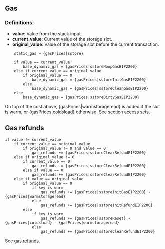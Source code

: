 ## Gas

### Definitions:
- **value**: Value from the stack input.
- **current_value**: Current value of the storage slot.
- **original_value**: Value of the storage slot before the current transaction.

```
    static_gas = {gasPrices|sstore}

    if value == current_value
        base_dynamic_gas = {gasPrices|sstoreNoopGasEIP2200}
    else if current_value == original_value
        if original_value == 0
            base_dynamic_gas = {gasPrices|sstoreInitGasEIP2200}
        else
            base_dynamic_gas = {gasPrices|sstoreCleanGasEIP2200}
    else
        base_dynamic_gas = {gasPrices|sstoreDirtyGasEIP2200}
```

On top of the cost above, {gasPrices|warmstorageread} is added if the slot is warm, or {gasPrices|coldsload} otherwise. See section [access sets](/about).

## Gas refunds

    if value != current_value
        if current_value == original_value
            if original_value != 0 and value == 0
                gas_refunds += {gasPrices|sstoreClearRefundEIP2200}
        else if original_value != 0
            if current_value == 0
                gas_refunds -= {gasPrices|sstoreClearRefundEIP2200}
            else if value == 0
                gas_refunds += {gasPrices|sstoreClearRefundEIP2200}
        else if value == original_value
            if original_value == 0
                if key is warm
                    gas_refunds += {gasPrices|sstoreInitGasEIP2200} - {gasPrices|warmstorageread}
                else
                    gas_refunds += {gasPrices|sstoreInitRefundEIP2200}
            else
                if key is warm
                    gas_refunds += {gasPrices|sstoreReset} - {gasPrices|coldsload} - {gasPrices|warmstorageread}
                else
                    gas_refunds += {gasPrices|sstoreCleanRefundEIP2200}

See [gas refunds](/about).
